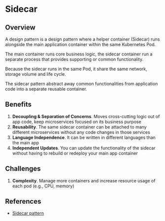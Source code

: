 # Sidecar

## Overview

A design pattern is a design pattern where a helper container (Sidecar) runs alongside the main application container within the same Kubernetes Pod.

The main container runs core business logic, the sidecar container run a separate process that provides supporting or common functionality.

Because the sidecar runs in the same Pod, it share the same network, storage volume and life cycle.

The sidecar pattern abstract away common functionalities from application code into a separate reusable container.


## Benefits

1. **Decoupling & Separation of Concerns**. Moves cross-cutting logic out of app code, keep microservices focused on its business purpose
2. **Reusability**. The same sidecar container can be attached to many different microservices without any code changes in those services
3. **Language Independence**. It can be written in different languages than the main app
4. **Independent Updates**. You can update the functionality of the sidecar without having to rebuild or redeploy your main app container


## Challenges

1. **Complexity**. Manage more containers and increase resource usage of each pod (e.g., CPU, memory)


## References

- [Sidecar pattern](https://learn.microsoft.com/en-us/azure/architecture/patterns/sidecar)
